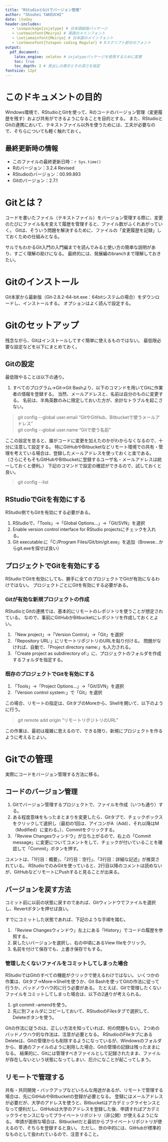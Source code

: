 ```yaml
---
title: "RStudioとGitでバージョン管理"
author: "Shouhei TAKEUCHI"
date: \today
header-includes:
   - \usepackage{zxjatype} # 日本語組版パッケージ
   - \setmainfont{Meiryo} # 英語のメインフォント
   - \setjamainfont{Meiryo} # 日本語のメインフォント
   - \setmonofont{Yutapon coding Regular} # Rスクリプト部分のフォント
output:
  pdf_document:
    latex_engine: xelatex # zxjatypeパッケージを使用するために変更
    toc: true
    toc_depth: 2 # 見出しの表示とその深さを指定
fontsize: 12pt
---
```

\newpage

# このドキュメントの目的

Windows環境で、RStudioとGitを使って、Rのコードのバージョン管理（変更履歴を残す）および共有ができるようになることを目的とする。
\footnote{Macは手元にないので、試せない。}
また、RStudioとGitの連携において、テキストファイル以外を使うためには、工夫が必要なので、そちらについても軽く触れておく。
\footnote{この資料では、RとRStudioのインストールが終わっていることを前提とする。}


## 最終更新時の情報

* このファイルの最終更新日時：`r Sys.time()`
* Rのバージョン：3.2.4 Revised
* RStudioのバージョン：00.99.893
* Gitのバージョン：2.7.1


# Gitとは？

コードを書いたファイル（テキストファイル）をバージョン管理する際に、変更のたびにファイル名を変えて履歴を管理すると、ファイル数がふくれあがっていく。
Gitは、そういう問題を解決するために、ファイルの「変更履歴を記録」しておくための仕組みとなる。

サルでもわかるGit入門\footnote{http://www.backlog.jp/git-guide/}の入門編までを読んでみると使い方の簡単な説明があり、すごく理解の助けになる。
最終的には、発展編のbranchまで理解しておきたい。


# Gitのインストール

Git本家\footnote{https://git-scm.com/}から最新版（Git-2.8.2-64-bit.exe：64bitシステムの場合）をダウンロードし、インストールする。
オプションはよく読んで設定する。
<!-- 以下にいくつかの設定例を示しているが、オプションは、インストールするバージョンによって順番が変わったりするので、一度全てに目を通してからインストールを開始すると良い。 -->
<!-- よくわからない場合は、すべてデフォルトでも良いと思うが、インストールの際に共有相手と相談すること。 -->


<!-- ## Select Component -->

<!-- * Additional icon: クイックランチやデスクトップのショートカットアイコンは邪魔なので、すべてOffにする。 -->
<!-- * Use a True Type font～: Onにすると文字化けするらしい。 -->
<!-- * 他はそのままでNext -->


<!-- ## Select Start Menu Folder -->

<!-- とくに変更する必要はないのでそのままにする。 -->


<!-- ## Adjusting your PATH environment -->

<!-- PATHの設定。わからなければ、「Run Git from the Windows Command Prompt」を選択する。 -->

<!-- * Use Git Bash only: PATHを設定しない。Git BashからのみGitコマンドが使用可能 -->
<!-- * Run Git from the Windows Command Prompt: git/gitkコマンドだけPATHに設定 -->
<!-- * Run Git and includeed Unix tools from the Windows Command Prompt：git/gitkとmsysのコマンドもPATHに設定 -->


<!-- ## Configuring the line ending conversions -->

<!-- 改行コードの設定に関する項目だが、後で変更可能なので、わからなければそのままでかまわない。\footnote{http://d.hatena.ne.jp/xyk/20130920/1379659991} -->


<!-- ## Configuring the terminal emulator to use with Git Bash -->

<!-- そのままでかまわない。 -->

<!-- * Use MinTTY (the default terminal of MSys2) -->
<!-- * Use Windows' default console window -->


<!-- ## Configuring experimental performance tweaks -->

<!-- わからないので、そのままOff。 -->


# Gitのセットアップ

残念ながら、Gitはインストールしてすぐ簡単に使えるものではない。
最低限必要な設定などを以下にまとめておく。


## Gitの設定

最低限やることは以下の通り。

1. すべてのプログラム->Git->Git Bashより、以下のコマンドを用いてGitに作業者の情報を登録する。
当然、メールアドレスと、名前は自分のものに変更する。
名前は、半角英数のみに限定しておいた方が、余計なトラブルを起こさない。
\footnote{個人的には、トラブルは可能な限り避けたいので、ニックネームを使って名前にもスペースを入れないようにしている。}

> git config \--global user.email “GitやGitHub、Bitbucketで使うメールアドレス”  
> git config \--global user.name “Gitで使う名前”

ここの設定を怠ると、誰がコードに変更を加えたのかがわからなくなるので、十分に注意して設定する。
特にGitHubやBitbucketなどリモート環境での共有・管理を考えている場合は、登録したメールアドレスを使っておくと楽である。
（さらにそもそもGitHubやBitbucketに登録するユーザ名・メールアドレスは統一しておくと便利。）
下記のコマンドで設定の確認ができるので、試しておくと良い。

> git config \--list


## RStudioでGitを有効にする

RStudio側でもGitを有効にする必要がある。
\footnote{勝手に選んでくれている時もあるが、一応確認しておく。}

1. RStudioで、「Tools」->「Global Options...」->「Git/SVN」を選択
2. Enable version control interface for RStudio projectsにチェックを入れる。
3. Git executable:に「C:/Program Files/Git/bin/git.exe」を追加（Browse...からgit.exeを探せば良い）


## プロジェクトでGitを有効にする

RStudioでGitを有効にしても、勝手に全てのプロジェクトでGitが有効になるわけではない。
プロジェクトごとにGitを有効にする必要がある。
\footnote{もちろん、有効にしなくても普通にRStudioは使える。}


### Gitが有効な新規プロジェクトの作成

RStudioとGitの連携では、基本的にリモートのレポジトリを使うことが想定されている。
なので、事前にGitHubかBitbucketにレポジトリを作成しておくとよい。

1. 「New project」->「Version Control」->「Git」を選択
2. 「Repository URL:」にリモートリポジトリのURLを貼り付ける。
\footnote{例: https://github.com/takeshou/rstudiogit.git}
問題がなければ、自動で、「Project directory name:」も入力される。
3. 「Create project as subdirectory of:」に、プロジェクトのフォルダを作成するフォルダを指定する。
\footnote{Macだと自動では入らない上、うまく行かない場合もある。
コレについては、手元にMacがないので、調べられないが、どうにかしたいので、知っている人はコメントなどで教えていただけると助かります。}


### 既存のプロジェクトでGitを有効にする

1. 「Tools」->「Project Options...」->「Git/SVN」を選択
2. 「Version control system:」で「Git」を選択

この場合、リモートの指定は、GitタブのMoreから、Shellを開いて、以下のように行う。

> git remote add origin "リモートリポジトリのURL"

この作業は、最初は複雑に思えるので、できる限り、新規にプロジェクトを作るように考えるとよい。


# Gitでの管理

実際にコードをバージョン管理する方法に移る。


## コードのバージョン管理

1. Gitでバージョン管理するプロジェクトで、ファイルを作成（いつも通り）する。
2. ある程度意味をもったまとまりを変更したら、Gitタブで、チェックボックスをクリックして選択し（最初の1回は、アイコンがA（Add）、それ以降はM（Modified）に変わる。）、Commitをクリックする。
3. 「Review Changesウィンドウ」が立ち上がるので、右上の「Commit message」に変更についてコメントをして、チェックが付いていることを確認して「Commit」ボタンを押す。

コメントは、「1行目：概要」、「2行目：空行」、「3行目：詳細な記述」が推奨されている。
RStudioでのみGitを使っていると、2行目以降のコメントは読めないが、GitHubなどリモートにPushすると見ることが出来る。


## バージョンを戻す方法

コミット前に以前の状態に戻すのであれば、Gitウィンドウでファイルを選択し、Revertボタンを押せば良い。

すでにコミットした状態であれば、下記のような手順を踏む。

1. 「Review Changesウィンドウ」左上にある「History」でコードの履歴を参照する。
2. 戻したいバージョンを選択し、右の中頃にあるView fileをクリック。
3. 名前を付けて保存でも、上書き保存でもする。


### 管理したくないファイルをコミットしてしまった場合

RStudioではGitのすべての機能がクリックで使えるわけではない。
いくつかの作業は、Gitタブ->More->Shellを使うか、Git Bashを使ってGitの作法に従って行うか、バッドノウハウ的に行う必要がある。
たとえば、Gitで管理したくないファイルをコミットしてしまった場合は、以下の2通りが考えられる。

1. git commit --amendを使う。
2. 先に別フォルダにコピーしておいて、RStudioのFilesタブで選択して、Deleteボタンを使う。

Gitの作法に従うのは、正しい方法を知っていれば、何の問題もない。
2つめのバッドノウハウ的な作法は、注意が必要となる。
RStudioのFileタブにあるDeleteは、Gitの管理からも削除するようになっているが、Windowsのフォルダから、普通のファイルのように削除した場合、Gitの管理の記録は残ったままになる。
結果的に、Gitには管理すべきファイルとして記録されたまま、ファイルが存在しないという状態になってしまい、厄介になことが起こってしまう。


## リモートで管理する

共有・共同開発・バックアップなどいろんな用途があるが、リモートで管理する場合は、先にGitHub\footnote{https://github.com/}やBitbucket\footnote{https://bitbucket.org/}の登録が必要となる。
登録にはメールアドレスが必要だが、大学のアドレスを使うと、Bitbucketはアカデミックライセンスとなって便利だし、GitHubは大学のアドレスを登録した後、申請すればアカデミックライセンスになってプライベートリポジトリ（非公開）が使えるようになる。
申請が面倒な場合は、Bitbucketだと最初からプライベートリポジトリが使えるので、そちらを登録すると良い。
ただし、世の中的には、GitHubが標準的なものとして扱われているので、注意すること。

<!-- リモートの登録
git remote系も書く。 -->



<!-- http://qiita.com/rild/items/46ec3b2e4a99bd5cc3b0 -->
